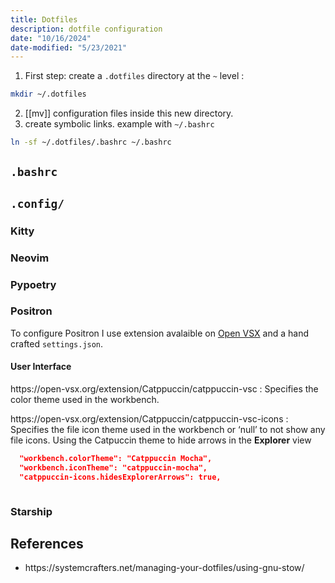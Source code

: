 ```yaml
---
title: Dotfiles
description: dotfile configuration
date: "10/16/2024"
date-modified: "5/23/2021"
---
```


1. First step: create a `.dotfiles` directory at the `~` level :
  ```bash
  mkdir ~/.dotfiles
  ```
2. [[mv]] configuration files inside this new directory.
3. create symbolic links. example with `~/.bashrc`
  ```bash
  ln -sf ~/.dotfiles/.bashrc ~/.bashrc
  ```

## `.bashrc`


## `.config/`

### Kitty

### Neovim

### Pypoetry

### Positron

To configure Positron I use extension avalaible on [Open VSX](https://open-vsx.org/) and a hand crafted `settings.json`.

#### User Interface

https://open-vsx.org/extension/Catppuccin/catppuccin-vsc : Specifies the color theme used in the workbench.

https://open-vsx.org/extension/Catppuccin/catppuccin-vsc-icons : Specifies the file icon theme used in the workbench or 'null' to not show any file icons.
Using the Catpuccin theme
to hide arrows in the **Explorer** view

```json
  "workbench.colorTheme": "Catppuccin Mocha",
  "workbench.iconTheme": "catppuccin-mocha",
  "catppuccin-icons.hidesExplorerArrows": true,
```

```json
```

### Starship


## References

- https://systemcrafters.net/managing-your-dotfiles/using-gnu-stow/